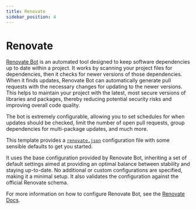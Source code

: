 ```yaml
---
title: Renovate
sidebar_position: 4
---
```


# Renovate

[Renovate Bot](https://www.mend.io/renovate/) is an automated tool designed to
keep software dependencies up to date within a project. It works by scanning
your project files for dependencies, then it checks for newer versions of those
dependencies. When it finds updates, Renovate Bot can automatically generate
pull
requests with the necessary changes for updating to the newer versions.
This helps to maintain your project with the latest, most secure versions of
libraries and packages, thereby reducing potential security risks and improving
overall code quality.

The bot is extremely configurable, allowing you to set schedules for when
updates should be checked, limit the number of open pull requests, group
dependencies for multi-package updates, and much more.

This template provides
a [`renovate.json`](https://github.com/AlexSkrypnyk/scaffold/blob/main/renovate.json)
configuration file with some sensible defaults to get you started.

It uses the base configuration provided by Renovate Bot, inheriting a set of
default settings aimed at providing an optimal balance between stability and
staying up-to-date. No additional or custom configurations are specified, making
it a minimal setup. It also validates the configuration against the official
Renovate schema.

For more information on how to configure Renovate Bot, see the [Renovate Docs](https://docs.renovatebot.com/).
